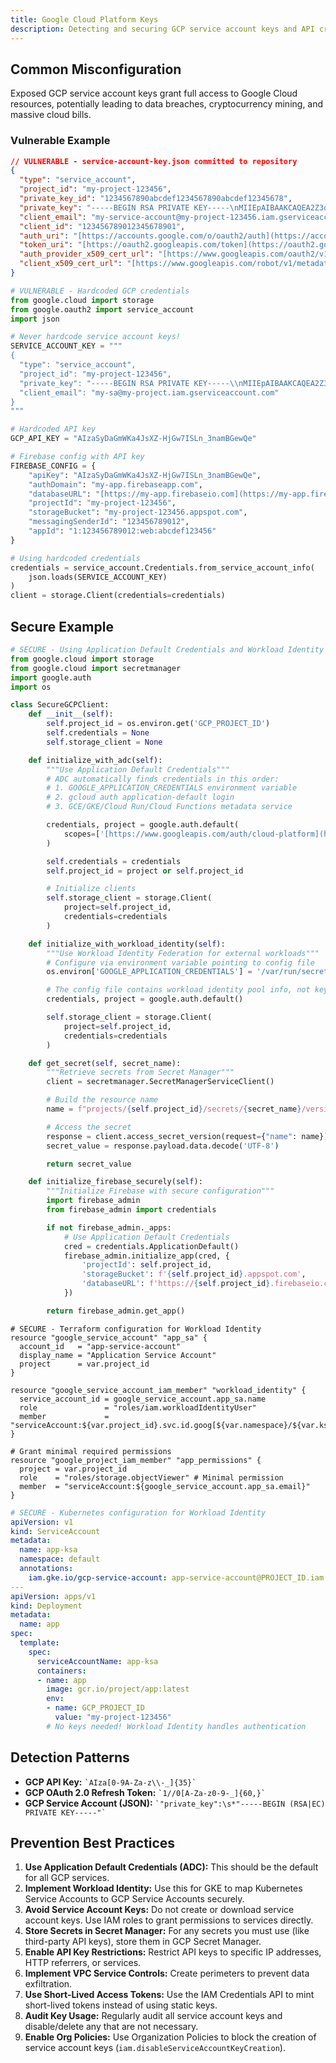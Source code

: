 ```yaml
---
title: Google Cloud Platform Keys
description: Detecting and securing GCP service account keys and API credentials
---
```


## Common Misconfiguration

Exposed GCP service account keys grant full access to Google Cloud resources, potentially leading to data breaches, cryptocurrency mining, and massive cloud bills.

### Vulnerable Example

```json
// VULNERABLE - service-account-key.json committed to repository
{
  "type": "service_account",
  "project_id": "my-project-123456",
  "private_key_id": "1234567890abcdef1234567890abcdef12345678",
  "private_key": "-----BEGIN RSA PRIVATE KEY-----\nMIIEpAIBAAKCAQEA2Z3qX2BTLS7ZAAAA...\n-----END RSA PRIVATE KEY-----\n",
  "client_email": "my-service-account@my-project-123456.iam.gserviceaccount.com",
  "client_id": "123456789012345678901",
  "auth_uri": "[https://accounts.google.com/o/oauth2/auth](https://accounts.google.com/o/oauth2/auth)",
  "token_uri": "[https://oauth2.googleapis.com/token](https://oauth2.googleapis.com/token)",
  "auth_provider_x509_cert_url": "[https://www.googleapis.com/oauth2/v1/certs](https://www.googleapis.com/oauth2/v1/certs)",
  "client_x509_cert_url": "[https://www.googleapis.com/robot/v1/metadata/x509/my-service-account%40my-project-123456.iam.gserviceaccount.com](https://www.googleapis.com/robot/v1/metadata/x509/my-service-account%40my-project-123456.iam.gserviceaccount.com)"
}
````

```python
# VULNERABLE - Hardcoded GCP credentials
from google.cloud import storage
from google.oauth2 import service_account
import json

# Never hardcode service account keys!
SERVICE_ACCOUNT_KEY = """
{
  "type": "service_account",
  "project_id": "my-project-123456",
  "private_key": "-----BEGIN RSA PRIVATE KEY-----\\nMIIEpAIBAAKCAQEA2Z3qX2BTLS7ZAAAA...\\n-----END RSA PRIVATE KEY-----\\n",
  "client_email": "my-sa@my-project.iam.gserviceaccount.com"
}
"""

# Hardcoded API key
GCP_API_KEY = "AIzaSyDaGmWKa4JsXZ-HjGw7ISLn_3namBGewQe"

# Firebase config with API key
FIREBASE_CONFIG = {
    "apiKey": "AIzaSyDaGmWKa4JsXZ-HjGw7ISLn_3namBGewQe",
    "authDomain": "my-app.firebaseapp.com",
    "databaseURL": "[https://my-app.firebaseio.com](https://my-app.firebaseio.com)",
    "projectId": "my-project-123456",
    "storageBucket": "my-project-123456.appspot.com",
    "messagingSenderId": "123456789012",
    "appId": "1:123456789012:web:abcdef123456"
}

# Using hardcoded credentials
credentials = service_account.Credentials.from_service_account_info(
    json.loads(SERVICE_ACCOUNT_KEY)
)
client = storage.Client(credentials=credentials)
```

## Secure Example

```python
# SECURE - Using Application Default Credentials and Workload Identity
from google.cloud import storage
from google.cloud import secretmanager
import google.auth
import os

class SecureGCPClient:
    def __init__(self):
        self.project_id = os.environ.get('GCP_PROJECT_ID')
        self.credentials = None
        self.storage_client = None

    def initialize_with_adc(self):
        """Use Application Default Credentials"""
        # ADC automatically finds credentials in this order:
        # 1. GOOGLE_APPLICATION_CREDENTIALS environment variable
        # 2. gcloud auth application-default login
        # 3. GCE/GKE/Cloud Run/Cloud Functions metadata service

        credentials, project = google.auth.default(
            scopes=['[https://www.googleapis.com/auth/cloud-platform](https://www.googleapis.com/auth/cloud-platform)']
        )

        self.credentials = credentials
        self.project_id = project or self.project_id

        # Initialize clients
        self.storage_client = storage.Client(
            project=self.project_id,
            credentials=credentials
        )

    def initialize_with_workload_identity(self):
        """Use Workload Identity Federation for external workloads"""
        # Configure via environment variable pointing to config file
        os.environ['GOOGLE_APPLICATION_CREDENTIALS'] = '/var/run/secrets/gcp/key.json'

        # The config file contains workload identity pool info, not keys
        credentials, project = google.auth.default()

        self.storage_client = storage.Client(
            project=self.project_id,
            credentials=credentials
        )

    def get_secret(self, secret_name):
        """Retrieve secrets from Secret Manager"""
        client = secretmanager.SecretManagerServiceClient()

        # Build the resource name
        name = f"projects/{self.project_id}/secrets/{secret_name}/versions/latest"

        # Access the secret
        response = client.access_secret_version(request={"name": name})
        secret_value = response.payload.data.decode('UTF-8')

        return secret_value

    def initialize_firebase_securely(self):
        """Initialize Firebase with secure configuration"""
        import firebase_admin
        from firebase_admin import credentials

        if not firebase_admin._apps:
            # Use Application Default Credentials
            cred = credentials.ApplicationDefault()
            firebase_admin.initialize_app(cred, {
                'projectId': self.project_id,
                'storageBucket': f'{self.project_id}.appspot.com',
                'databaseURL': f'https://{self.project_id}.firebaseio.com'
            })

        return firebase_admin.get_app()
```

```hcl
# SECURE - Terraform configuration for Workload Identity
resource "google_service_account" "app_sa" {
  account_id   = "app-service-account"
  display_name = "Application Service Account"
  project      = var.project_id
}

resource "google_service_account_iam_member" "workload_identity" {
  service_account_id = google_service_account.app_sa.name
  role               = "roles/iam.workloadIdentityUser"
  member             = "serviceAccount:${var.project_id}.svc.id.goog[${var.namespace}/${var.ksa_name}]"
}

# Grant minimal required permissions
resource "google_project_iam_member" "app_permissions" {
  project = var.project_id
  role    = "roles/storage.objectViewer" # Minimal permission
  member  = "serviceAccount:${google_service_account.app_sa.email}"
}
```

```yaml
# SECURE - Kubernetes configuration for Workload Identity
apiVersion: v1
kind: ServiceAccount
metadata:
  name: app-ksa
  namespace: default
  annotations:
    iam.gke.io/gcp-service-account: app-service-account@PROJECT_ID.iam.gserviceaccount.com
---
apiVersion: apps/v1
kind: Deployment
metadata:
  name: app
spec:
  template:
    spec:
      serviceAccountName: app-ksa
      containers:
      - name: app
        image: gcr.io/project/app:latest
        env:
        - name: GCP_PROJECT_ID
          value: "my-project-123456"
        # No keys needed! Workload Identity handles authentication
```

## Detection Patterns

  * **GCP API Key:** `` `AIza[0-9A-Za-z\\-_]{35}` ``
  * **GCP OAuth 2.0 Refresh Token:** `` `1//0[A-Za-z0-9-_]{60,}` ``
  * **GCP Service Account (JSON):** `` `"private_key":\s*"-----BEGIN (RSA|EC) PRIVATE KEY-----"` ``

## Prevention Best Practices

  1.  **Use Application Default Credentials (ADC):** This should be the default for all GCP services.
  2.  **Implement Workload Identity:** Use this for GKE to map Kubernetes Service Accounts to GCP Service Accounts securely.
  3.  **Avoid Service Account Keys:** Do not create or download service account keys. Use IAM roles to grant permissions to services directly.
  4.  **Store Secrets in Secret Manager:** For any secrets you must use (like third-party API keys), store them in GCP Secret Manager.
  5.  **Enable API Key Restrictions:** Restrict API keys to specific IP addresses, HTTP referrers, or services.
  6.  **Implement VPC Service Controls:** Create perimeters to prevent data exfiltration.
  7.  **Use Short-Lived Access Tokens:** Use the IAM Credentials API to mint short-lived tokens instead of using static keys.
  8.  **Audit Key Usage:** Regularly audit all service account keys and disable/delete any that are not necessary.
  9.  **Enable Org Policies:** Use Organization Policies to block the creation of service account keys (`iam.disableServiceAccountKeyCreation`).
